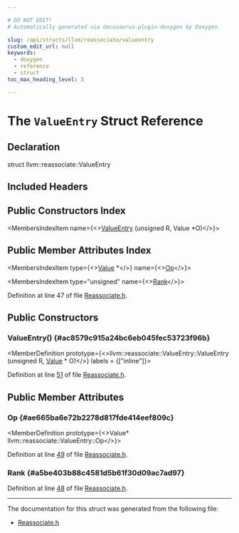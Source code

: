 ```yaml
---

# DO NOT EDIT!
# Automatically generated via docusaurus-plugin-doxygen by Doxygen.

slug: /api/structs/llvm/reassociate/valueentry
custom_edit_url: null
keywords:
  - doxygen
  - reference
  - struct
toc_max_heading_level: 3

---
```





# The `ValueEntry` Struct Reference

<DoxygenPage pluginConfig={pluginConfig}>



## Declaration

<CodeBlock>struct llvm::reassociate::ValueEntry</CodeBlock>

## Included Headers

<IncludesList>
<IncludesListItem
  filePath="llvm/Transforms/Scalar/Reassociate.h"
  permalink="/docs/api/files/include/include/llvm/include/llvm/transforms/include/llvm/transforms/scalar/reassociate-h"
  isLocal="true" />
</IncludesList>

## Public Constructors Index

<MembersIndex>

<MembersIndexItem
  name={<><a href="#ac8579c915a24bc6eb045fec53723f96b">ValueEntry</a> (unsigned R, Value &#42;O)</>}>
</MembersIndexItem>

</MembersIndex>

## Public Member Attributes Index

<MembersIndex>

<MembersIndexItem
  type={<><a href="/docs/api/classes/llvm/value">Value</a> &#42;</>}
  name={<><a href="#ae665ba6e72b2278d817fde414eef809c">Op</a></>}>
</MembersIndexItem>

<MembersIndexItem
  type="unsigned"
  name={<><a href="#a5be403b88c4581d5b61f30d09ac7ad97">Rank</a></>}>
</MembersIndexItem>

</MembersIndex>


Definition at line 47 of file <a href="/docs/api/files/include/include/llvm/include/llvm/transforms/include/llvm/transforms/scalar/reassociate-h">Reassociate.h</a>.

<SectionDefinition>

## Public Constructors

### ValueEntry() {#ac8579c915a24bc6eb045fec53723f96b}

<MemberDefinition
  prototype={<>llvm::reassociate::ValueEntry::ValueEntry (unsigned R, <a href="/docs/api/classes/llvm/value">Value</a> &#42; O)</>}
  labels = {["inline"]}>

Definition at line <a href="/docs/api/files/include/include/llvm/include/llvm/transforms/include/llvm/transforms/scalar/reassociate-h/#l00051">51</a> of file <a href="/docs/api/files/include/include/llvm/include/llvm/transforms/include/llvm/transforms/scalar/reassociate-h">Reassociate.h</a>.
</MemberDefinition>

</SectionDefinition>

<SectionDefinition>

## Public Member Attributes

### Op {#ae665ba6e72b2278d817fde414eef809c}

<MemberDefinition
  prototype={<>Value&#42; llvm::reassociate::ValueEntry::Op</>}>

Definition at line <a href="/docs/api/files/include/include/llvm/include/llvm/transforms/include/llvm/transforms/scalar/reassociate-h/#l00049">49</a> of file <a href="/docs/api/files/include/include/llvm/include/llvm/transforms/include/llvm/transforms/scalar/reassociate-h">Reassociate.h</a>.
</MemberDefinition>

### Rank {#a5be403b88c4581d5b61f30d09ac7ad97}

<MemberDefinition
  prototype="unsigned llvm::reassociate::ValueEntry::Rank">

Definition at line <a href="/docs/api/files/include/include/llvm/include/llvm/transforms/include/llvm/transforms/scalar/reassociate-h/#l00048">48</a> of file <a href="/docs/api/files/include/include/llvm/include/llvm/transforms/include/llvm/transforms/scalar/reassociate-h">Reassociate.h</a>.
</MemberDefinition>

</SectionDefinition>

<hr/>

The documentation for this struct was generated from the following file:

<ul>
<li><a href="/docs/api/files/include/include/llvm/include/llvm/transforms/include/llvm/transforms/scalar/reassociate-h">Reassociate.h</a></li>
</ul>

</DoxygenPage>

